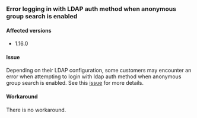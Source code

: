 ### Error logging in with LDAP auth method when anonymous group search is enabled

#### Affected versions

- 1.16.0

#### Issue
Depending on their LDAP configuration, some customers may encounter an error
when attempting to login with ldap auth method when anonymous group search is
enabled. See this [issue](https://github.com/hashicorp/vault/issues/26183) for more details.

#### Workaround

There is no workaround.
